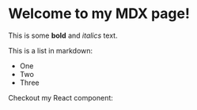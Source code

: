 # Welcome to my MDX page!

This is some **bold** and _italics_ text.

This is a list in markdown:

- One
- Two
- Three

Checkout my React component:

<TikZ width="250" height="50">
  <Node name="node1" position={[30, 30]} children="Node" />
  <Node name="node2" position={[200, 30]} children="Node" />
  <Draw way={['node1', 'node2']} endArrow="Stealth">
    <PathNode midway above children="PathNode" color="gray" size="small" />
  </Draw>
</TikZ>
